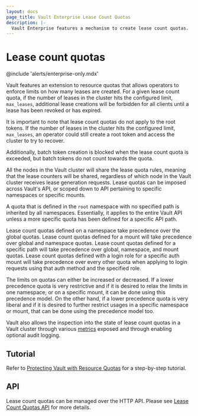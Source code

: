 ```yaml
---
layout: docs
page_title: Vault Enterprise Lease Count Quotas
description: |-
  Vault Enterprise features a mechanism to create lease count quotas.
---
```


# Lease count quotas

@include 'alerts/enterprise-only.mdx'

Vault features an extension to resource quotas that allows operators to enforce
limits on how many leases are created. For a given lease count quota, if the
number of leases in the cluster hits the configured limit, `max_leases`, additional
lease creations will be forbidden for all clients until a lease has been revoked
or has expired.

It is important to note that lease count quotas do not apply to the root tokens.
If the number of leases in the cluster hits the configured limit, `max_leases`,
an operator could still create a root token and access the cluster to try to recover.

Additionally, batch token creation is blocked when the lease count quota is
exceeded, but batch tokens do not count towards the quota.

All the nodes in the Vault cluster will share the lease quota rules, meaning that
the lease counters will be shared, regardless of which node in the Vault cluster
receives lease generation requests. Lease quotas can be imposed across Vault's API,
or scoped down to API pertaining to specific namespaces or specific mounts.

A quota that is defined in the `root` namespace with no specified path is inherited by all namespaces.
Essentially, it applies to the entire Vault API unless a more specific quota has been defined
for a specific API path.

Lease count quotas defined on a namespace take precedence over the global
quotas. Lease count quotas defined for a mount will take precedence over global
and namespace quotas. Lease count quotas defined for a specific path will take precedence
over global, namespace, and mount quotas. Lease count quotas defined with a login role for
a specific auth mount will take precedence over every other quota when applying to
login requests using that auth method and the specified role.

The limits on quotas can either be increased or decreased. If a lower precedence quota
is very restrictive and if it is desired to relax the limits in one namespace,
or on a specific mount, it can be done using this precedence model. On the
other hand, if a lower precedence quota is very liberal and if it is desired to
further restrict usages in a specific namespace or mount, that can be done
using the precedence model too.

Vault also allows the inspection into the state of lease count quotas in a Vault
cluster through various [metrics](/vault/docs/internals/telemetry#Resource-Quota-Metrics)
exposed and through enabling optional audit logging.

## Tutorial

Refer to [Protecting Vault with Resource
Quotas](/vault/tutorials/operations/resource-quotas) for a
step-by-step tutorial.

## API

Lease count quotas can be managed over the HTTP API. Please see
[Lease Count Quotas API](/vault/api-docs/system/lease-count-quotas) for more details.
